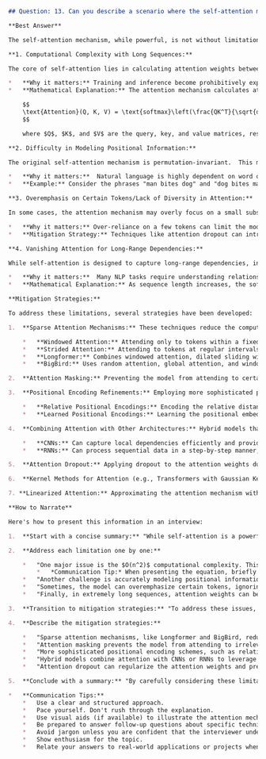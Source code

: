 ```markdown
## Question: 13. Can you describe a scenario where the self-attention mechanism might fail or perform suboptimally? What strategies might you consider to mitigate these issues?

**Best Answer**

The self-attention mechanism, while powerful, is not without limitations. Several scenarios can lead to its failure or suboptimal performance. These primarily revolve around computational complexity with long sequences, difficulties capturing positional information, and potential biases in attention weights.

**1. Computational Complexity with Long Sequences:**

The core of self-attention lies in calculating attention weights between every pair of tokens in a sequence. Given a sequence of length $n$, the computational complexity is $O(n^2)$. This quadratic scaling becomes a bottleneck for very long sequences, such as those encountered in document summarization, long-form question answering, or processing entire books. The memory requirements also grow quadratically, limiting the sequence length that can be processed.

*   **Why it matters:** Training and inference become prohibitively expensive for long sequences.
*   **Mathematical Explanation:** The attention mechanism calculates attention weights as follows:

    $$
    \text{Attention}(Q, K, V) = \text{softmax}\left(\frac{QK^T}{\sqrt{d_k}}\right)V
    $$

    where $Q$, $K$, and $V$ are the query, key, and value matrices, respectively, and $d_k$ is the dimensionality of the keys. The $QK^T$ term explicitly shows the $O(n^2)$ complexity.  Each dot product between a query vector and all the key vectors in the sequence contributes to this quadratic scaling.

**2. Difficulty in Modeling Positional Information:**

The original self-attention mechanism is permutation-invariant.  This means the output is the same regardless of the order of the input tokens. While positional embeddings are added to inject positional information, they might not fully capture complex positional relationships, especially when the model needs to understand hierarchical or long-range dependencies reliant on precise token order. Relative positional encoding and learned positional encodings are proposed to better represent positional information.

*   **Why it matters:**  Natural language is highly dependent on word order. Without accurate positional information, understanding sentence structure, logical flow, and relationships between entities becomes difficult.
*   **Example:** Consider the phrases "man bites dog" and "dog bites man".  Without positional understanding, a model might incorrectly interpret these phrases as having the same meaning.

**3. Overemphasis on Certain Tokens/Lack of Diversity in Attention:**

In some cases, the attention mechanism may overly focus on a small subset of tokens, ignoring other potentially relevant parts of the sequence. This can lead to a lack of diversity in the information aggregated by the attention mechanism, resulting in suboptimal representations. This can also lead to the model being brittle and sensitive to specific inputs.

*   **Why it matters:** Over-reliance on a few tokens can limit the model's ability to capture the full context and nuances of the input sequence.
*   **Mitigation Strategy:** Techniques like attention dropout can introduce noise to the attention weights, encouraging the model to attend to a wider range of tokens.

**4. Vanishing Attention for Long-Range Dependencies:**

While self-attention is designed to capture long-range dependencies, in extremely long sequences, the attention weights can become diluted, making it difficult for the model to effectively attend to distant tokens.  The softmax function can result in very small attention weights for many tokens, effectively diminishing their contribution.

*   **Why it matters:**  Many NLP tasks require understanding relationships between distant parts of a document, such as resolving coreference, identifying argumentative structures, or summarizing long texts.
*   **Mathematical Explanation:** As sequence length increases, the softmax function applied to the scaled dot-product attention scores can become very peaked, with a few tokens receiving almost all the attention and the rest receiving negligible attention.

**Mitigation Strategies:**

To address these limitations, several strategies have been developed:

1.  **Sparse Attention Mechanisms:** These techniques reduce the computational complexity by only attending to a subset of the tokens. Examples include:

    *   **Windowed Attention:** Attending only to tokens within a fixed-size window around each token.
    *   **Strided Attention:** Attending to tokens at regular intervals.
    *   **Longformer:** Combines windowed attention, dilated sliding window attention, and global attention for specific tokens.  Reduces complexity from $O(n^2)$ to $O(n)$.
    *   **BigBird:** Uses random attention, global attention, and window attention to approximate full attention with $O(n)$ complexity.

2.  **Attention Masking:** Preventing the model from attending to certain tokens, such as padding tokens or tokens in the future (in causal language modeling). This helps focus attention on relevant parts of the sequence and improves efficiency.

3.  **Positional Encoding Refinements:** Employing more sophisticated positional encoding schemes, such as:

    *   **Relative Positional Encodings:** Encoding the relative distances between tokens rather than absolute positions. This allows the model to better generalize to sequences of different lengths.
    *   **Learned Positional Encodings:** Learning the positional embeddings directly from the data, allowing the model to adapt the positional representations to the specific task.

4.  **Combining Attention with Other Architectures:** Hybrid models that combine self-attention with other architectural components, such as convolutional neural networks (CNNs) or recurrent neural networks (RNNs).

    *   **CNNs:** Can capture local dependencies efficiently and provide a strong inductive bias for translational invariance.
    *   **RNNs:** Can process sequential data in a step-by-step manner, capturing temporal dependencies.

5.  **Attention Dropout:** Applying dropout to the attention weights during training can encourage the model to attend to a wider range of tokens and prevent over-reliance on a few specific tokens.  This is a regularization technique.

6.  **Kernel Methods for Attention (e.g., Transformers with Gaussian Kernels):** Replacing the dot-product attention with kernel functions can provide more flexible and robust attention mechanisms.  These can also be combined with other techniques like low-rank approximations to reduce computational complexity.

7. **Linearized Attention:** Approximating the attention mechanism with linear computations to achieve linear complexity w.r.t sequence length. Examples: Linformer, Performer

**How to Narrate**

Here's how to present this information in an interview:

1.  **Start with a concise summary:** "While self-attention is a powerful mechanism, it has limitations, especially with long sequences and positional information. These limitations can lead to suboptimal performance or even failure in certain scenarios."

2.  **Address each limitation one by one:**

    *   "One major issue is the $O(n^2)$ computational complexity. This arises because each token attends to every other token, making it impractical for very long sequences.  The core formula, $\text{Attention}(Q, K, V) = \text{softmax}\left(\frac{QK^T}{\sqrt{d_k}}\right)V$, clearly shows the quadratic relationship with sequence length."
        *   *Communication Tip:* When presenting the equation, briefly explain each term ($Q, K, V$) and emphasize how the $QK^T$ term drives the complexity. Don't dive into excessive detail unless asked.
    *   "Another challenge is accurately modeling positional information. While positional embeddings are used, the mechanism is fundamentally permutation-invariant and struggles with complex hierarchical structures where the precise order matters." Give a simple "man bites dog" example.
    *   "Sometimes, the model can overemphasize certain tokens, ignoring others. This lack of diversity in attention can limit the model's understanding of the full context."
    *   "Finally, in extremely long sequences, attention weights can become diluted, making it difficult to capture long-range dependencies."

3.  **Transition to mitigation strategies:** "To address these issues, several strategies have been developed. These can broadly be categorized as methods for reducing computational complexity, improving positional encoding, and encouraging more diverse attention."

4.  **Describe the mitigation strategies:**

    *   "Sparse attention mechanisms, like Longformer and BigBird, reduce the complexity to approximately $O(n)$ by attending only to a subset of tokens using techniques like windowed attention and dilated sliding windows." Briefly describe Longformer/BigBird ideas.
    *   "Attention masking prevents the model from attending to irrelevant tokens like padding."
    *   "More sophisticated positional encoding schemes, such as relative positional encodings, can better capture positional relationships."
    *   "Hybrid models combine attention with CNNs or RNNs to leverage their respective strengths."
    *   "Attention dropout can regularize the attention weights and prevent over-reliance on a few tokens."

5.  **Conclude with a summary:** "By carefully considering these limitations and employing appropriate mitigation strategies, we can leverage the power of self-attention while avoiding its pitfalls."

*   **Communication Tips:**
    *   Use a clear and structured approach.
    *   Pace yourself. Don't rush through the explanation.
    *   Use visual aids (if available) to illustrate the attention mechanism and different mitigation strategies.
    *   Be prepared to answer follow-up questions about specific techniques or applications.
    *   Avoid jargon unless you are confident that the interviewer understands it.
    *   Show enthusiasm for the topic.
    *   Relate your answers to real-world applications or projects whenever possible. This demonstrates practical experience and a deeper understanding of the subject.
```